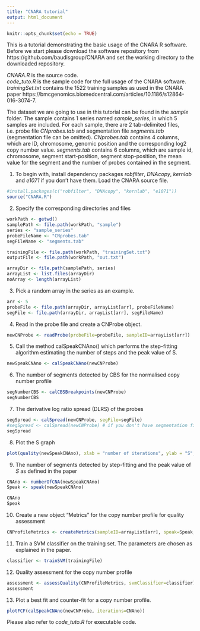 ```yaml
---
title: "CNARA tutorial"
output: html_document
---
```


```r
knitr::opts_chunk$set(echo = TRUE)
```

This is a tutorial demonstrating the basic usage of the CNARA R software. Before we start please download the software repository from https://github.com/baudisgroup/CNARA and set the working directory to the downloaded repository. 

*CNARA.R* is the source code.  
*code_tuto.R* is the sample code for the full usage of the CNARA software.  
*trainingSet.txt* contains the 1522 training samples as used in the CNARA paper https://bmcgenomics.biomedcentral.com/articles/10.1186/s12864-016-3074-7.

The dataset we are going to use in this tutorial can be found in the *sample* folder. The sample contains 1 series named *sample_series*, in which 5 samples are included. For each sample, there are 2 tab-delimited files, i.e. probe file *CNprobes.tab* and segmentation file *segments.tab* (segmentation file can be omitted). *CNprobes.tab* contains 4 columns, which are ID, chromosome, genomic position and the corresponding log2 copy number value. *segments.tab* contains 6 columns, which are sample id, chromosome, segment start-position, segment stop-position, the mean value for the segment and the number of probes contained in the segment. 

1. To begin with, install dependency packages *robfilter*, *DNAcopy*, *kernlab* and *e1071* if you don't have them. Load the CNARA source file.
```r
#install.packages(c("robfilter", "DNAcopy", "kernlab", "e1071"))
source("CNARA.R")
```


2. Specify the corresponding directories and files

```r
workPath <- getwd()
samplePath <- file.path(workPath, "sample")
series <- "sample_series"
probeFileName <- "CNprobes.tab"
segFileName <- "segments.tab"

trainingFile <- file.path(workPath, "trainingSet.txt")
outputFile <- file.path(workPath, "out.txt")

arrayDir <- file.path(samplePath, series)
arrayList <- list.files(arrayDir)
noArray <- length(arrayList)
```


3. Pick a random array in the series as an example.
```r
arr <- 5
probeFile <- file.path(arrayDir, arrayList[arr], probeFileName)
segFile <- file.path(arrayDir, arrayList[arr], segFileName)
```

4. Read in the probe file and create a CNProbe object.
```r
newCNProbe <- readProbe(probeFile=probeFile, sampleID=arrayList[arr])
```

5. Call the method calSpeakCNAno() which performs the step-fitting algorithm estimating the number of steps and the peak value of S.
```r
newSpeakCNAno <- calSpeakCNAno(newCNProbe)
```

6. The number of segments detected by CBS for the normalised copy number profile
```r
segNumberCBS <- calCBSBreakpoints(newCNProbe)
segNumberCBS
```

7. The derivative log ratio spread (DLRS) of the probes
```r
segSpread <- calSpread(newCNProbe, segFile=segFile)
#segSpread <- calSpread(newCNProbe) # if you don't have segmentation file
segSpread
```

8. Plot the S graph
```r
plot(quality(newSpeakCNAno), xlab = "number of iterations", ylab = "S", main=arrayList[arr])
```

9. The number of segments detected by step-fitting and the peak value of *S* as defined in the paper
```r
CNAno <- numberOfCNA(newSpeakCNAno)
Speak <- speak(newSpeakCNAno)

CNAno
Speak
```

10. Create a new object "Metrics" for the copy number profile for quality assessment
```r
CNProfileMetrics <- createMetrics(sampleID=arrayList[arr], speak=Speak, numberOfCNA=CNAno, cbsBreakpoints=segNumberCBS, spread=segSpread)
```

11. Train a SVM classifier on the training set. The parameters are chosen as explained in the paper.
```r
classifier <- trainSVM(trainingFile)
```

12. Quality assessment for the copy number profile
```r
assessment <- assessQuality(CNProfileMetrics, svmClassifier=classifier)
assessment
```

13. Plot a best fit and counter-fit for a copy number profile.
```r
plotFCF(calSpeakCNAno(newCNProbe, iterations=CNAno))
```

Please also refer to *code_tuto.R* for executable code.